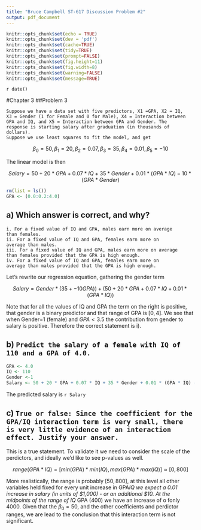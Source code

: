 ```yaml
---
title: "Bruce Campbell ST-617 Discussion Problem #2"
output: pdf_document
---
```


```r
knitr::opts_chunk$set(echo = TRUE)
knitr::opts_chunk$set(dev = 'pdf')
knitr::opts_chunk$set(cache=TRUE)
knitr::opts_chunk$set(tidy=TRUE)
knitr::opts_chunk$set(prompt=FALSE)
knitr::opts_chunk$set(fig.height=11)
knitr::opts_chunk$set(fig.width=8)
knitr::opts_chunk$set(warning=FALSE)
knitr::opts_chunk$set(message=TRUE)
```

`r date()`

#Chapter 3
##Problem 3
```
Suppose we have a data set with five predictors, X1 =GPA, X2 = IQ,
X3 = Gender (1 for Female and 0 for Male), X4 = Interaction between
GPA and IQ, and X5 = Interaction between GPA and Gender. The
response is starting salary after graduation (in thousands of dollars).
Suppose we use least squares to fit the model, and get 
```
$$\beta_0 = 50, \beta_1 =20, \beta_2 = 0.07, \beta_3 = 35, \beta_4 = 0.01, \beta_5 = -10$$

The linear model is then

$$ Salary = 50 + 20 * GPA + 0.07 * IQ + 35 * Gender + 0.01 * (GPA * IQ) -10 * (GPA * Gender)$$


```r
rm(list = ls())
GPA <- (0.0:0.2:4.0)
```

## a) Which answer is correct, and why?

```
i. For a fixed value of IQ and GPA, males earn more on average
than females.
ii. For a fixed value of IQ and GPA, females earn more on
average than males.
iii. For a fixed value of IQ and GPA, males earn more on average
than females provided that the GPA is high enough.
iv. For a fixed value of IQ and GPA, females earn more on
average than males provided that the GPA is high enough.
```

Let's rewrite our regression equation, gathering the gender term

$$Salary = Gender * \big(  35 + -10 GPA )  \big)  + \big( 50 + 20 * GPA + 0.07 * IQ + 0.01 * (GPA * IQ) \big)$$

Note that for all the values of IQ and GPA the term on the right is positive, that gender is a binary predictor
and that range of GPA is $[0,4]$.  We see that when Gender=1 (female) and $GPA<3.5$ the contribution from gender 
to salary is positive.  Therefore the correct statement is i).  


## b) ```Predict the salary of a female with IQ of 110 and a GPA of 4.0.```

```r
GPA <- 4.0
IQ <- 110
Gender <-1
Salary <- 50 + 20 * GPA + 0.07 * IQ + 35 * Gender + 0.01 * (GPA * IQ) -10 * (GPA * Gender)
```

The predicted salary is `r Salary`

## c) ```
True or false: Since the coefficient for the GPA/IQ interaction
term is very small, there is very little evidence of an interaction
effect. Justify your answer.
```

This is a true statement. To validate it we need to consider the scale of the perdictors, and ideally we'd like to see p-values as well. 

$$range(GPA * IQ) =[ min(GPA) * min(IQ),max(GPA) * max(IQ) ] \approx [0,800]$$

More realistically, the range is probably $[50,800]$, at this level all other variables held fixed 
for every unit increase in GPA*IQ we expect a 0.01 increase in salary (in units of $1,000) - or an additional $10.
At the midpoints of the range of IQ * GPA (400) we have an increase of o fonly 4000. Given that the $\beta_0 = 50$, and
the other coefficients and perdictor ranges, we are lead to the conclusion that this interaction term is not significant. 




